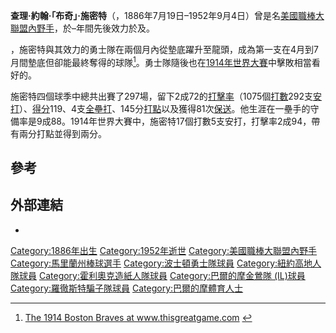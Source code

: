 {{short description|美國棒球選手}}
{{Infobox baseball biography
|name=布奇·施密特<br/>Butch Schmidt
|image=Butch Schmidt.png
|caption=1914年的施密特
|position=[[一壘手|一壘手]]
|birth_date={{Birth date|1886|7|19}}
|birth_place={{USA}}[[馬里蘭州|馬里蘭州]][[巴爾的摩|巴爾的摩]]
|death_date={{death date and age|1952|9|4|1886|7|19}}
|death_place={{USA}}[[馬里蘭州|馬里蘭州]][[巴爾的摩|巴爾的摩]]
|bats=左打
|throws=左投
|debutleague = [[美國職棒大聯盟|美國職棒大聯盟]]
|debutdate=5月11日
|debutyear=1909年
|debutteam=紐約高地人隊
|finalleague = 美國職棒大聯盟
|finaldate=9月10日
|finalyear=1915年
|finalteam=波士頓勇士隊
|statleague = 美國職棒大聯盟
|stat1label=[[打擊率|打擊率]]
|stat1value=.272
|stat2label=[[全壘打|全壘打]]
|stat2value=4
|stat3label=[[打點|打點]]
|stat3value=145
|teams=
* [[紐約高地人|紐約高地人]]（1909年）
* [[波士頓勇士|波士頓勇士]]（1913年–1915年）
|highlights=
* [[世界大賽|世界大賽]]冠軍（{{wsy|1914}}）
}}
'''查理·約翰·「布奇」·施密特'''（{{lang-en|Charles John "Butch" Schmidt}}，1886年7月19日–1952年9月4日）曾是名[[美國職棒大聯盟|美國職棒大聯盟]][[內野手|內野手]]，於{{Baseball year|1909}}–{{Baseball year|1915}}年間先後效力於{{le|紐約高地人隊|New York Highlanders}}及{{le|波士頓勇士棒球隊|Boston Braves (baseball)|波士頓勇士隊}}。

{{le|1914年波士頓勇士隊球季|1914 Boston Braves season|1914年}}，施密特與其效力的勇士隊在兩個月內從墊底躍升至龍頭，成為第一支在4月到7月間墊底但卻能最終奪得{{le|體育錦旗|Pennant (sports)|龍頭錦旗}}的球隊<ref>[http://www.thisgreatgame.com/1914.html The 1914 Boston Braves at www.thisgreatgame.com] {{webarchive |url=https://web.archive.org/web/20110717051106/http://www.thisgreatgame.com/1914.html |date=July 17, 2011 }}</ref>。勇士隊隨後也在[[1914年世界大賽|1914年世界大賽]]中擊敗{{le|康尼·梅克|Connie Mack}}相當看好的{{le|1914年費城運動家隊球季|1914 Philadelphia Athletics season|費城運動家隊}}。

施密特四個球季中總共出賽了297場，留下2成72的[[打擊率|打擊率]]（1075個[[打數|打數]]292支[[安打|安打]]）、[[得分_(棒球)|得分]]119、4支[[全壘打|全壘打]]、145分[[打點|打點]]以及獲得81次[[保送|保送]]。他生涯在一壘手的守備率是9成88。1914年世界大賽中，施密特17個打數5支安打，打擊率2成94，帶有兩分打點並得到兩分。

==參考==
{{reflist}}

==外部連結==
{{Baseballstats|br=s/schmibu01|brm=schmid003cha}}
*{{Find a Grave}}

{{DEFAULTSORT:Sschmidt, Butch}}
[[Category:1886年出生|Category:1886年出生]]
[[Category:1952年逝世|Category:1952年逝世]]
[[Category:美國職棒大聯盟內野手|Category:美國職棒大聯盟內野手]]
[[Category:馬里蘭州棒球選手|Category:馬里蘭州棒球選手]]
[[Category:波士頓勇士隊球員|Category:波士頓勇士隊球員]]
[[Category:紐約高地人隊球員|Category:紐約高地人隊球員]]
[[Category:霍利奧克造紙人隊球員|Category:霍利奧克造紙人隊球員]]
[[Category:巴爾的摩金鶯隊_(IL)球員|Category:巴爾的摩金鶯隊 (IL)球員]]
[[Category:羅徹斯特騙子隊球員|Category:羅徹斯特騙子隊球員]]
[[Category:巴爾的摩體育人士|Category:巴爾的摩體育人士]]
{{1914年世界大賽冠軍波士頓勇士隊名單}}